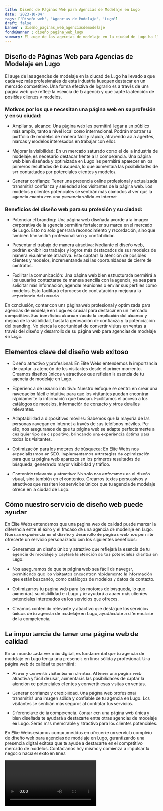 ```yaml
---
title: Diseño de Páginas Web para Agencias de Modelaje en Lugo
date: '2023-10-04'
tags: ['Diseño web', 'Agencias de Modelaje', 'Lugo']
draft: false
banner : diseño_paginas_web_agenciasdemodelaje
fondoBanner : diseño_pagina_web_lugo
summary: El auge de las agencias de modelaje en la ciudad de Lugo ha llevado a que cada vez más profesionales de esta industria busquen destacar en un mercado competitivo. Una forma efectiva de lograrlo es a través de una página web que refleje la esencia de la agencia y que capte la atención de posibles clientes y modelos.
---
```


## Diseño de Páginas Web para Agencias de Modelaje en Lugo

El auge de las agencias de modelaje en la ciudad de Lugo ha llevado a que cada vez más profesionales de esta industria busquen destacar en un mercado competitivo. Una forma efectiva de lograrlo es a través de una página web que refleje la esencia de la agencia y que capte la atención de posibles clientes y modelos.

### Motivos por los que necesitan una página web en su profesión y en su ciudad:

- Ampliar su alcance: Una página web les permitirá llegar a un público más amplio, tanto a nivel local como internacional. Podrán mostrar su portfolio de modelos de manera fácil y rápida, atrayendo así a agentes, marcas y modelos interesados en trabajar con ellos.

- Mejorar la visibilidad: En un mercado saturado como el de la industria de modelaje, es necesario destacar frente a la competencia. Una página web bien diseñada y optimizada en Lugo les permitirá aparecer en los primeros resultados de búsqueda, lo que aumentará las posibilidades de ser contactados por potenciales clientes y modelos.

- Generar confianza: Tener una presencia online profesional y actualizada transmitirá confianza y seriedad a los visitantes de la página web. Los modelos y clientes potenciales se sentirán más cómodos al ver que la agencia cuenta con una presencia sólida en internet.

### Beneficios del diseño web para su profesión y su ciudad:

- Potenciar el branding: Una página web diseñada acorde a la imagen corporativa de la agencia permitirá fortalecer su marca en el mercado de Lugo. Esto no solo generará reconocimiento y recordación, sino que también transmitirá profesionalismo y confiabilidad.

- Presentar el trabajo de manera atractiva: Mediante el diseño web, podrán exhibir los trabajos y logros más destacados de sus modelos de manera visualmente atractiva. Esto captará la atención de posibles clientes y modelos, incrementando así las oportunidades de cierre de contratos.

- Facilitar la comunicación: Una página web bien estructurada permitirá a los usuarios contactarse de manera sencilla con la agencia, ya sea para solicitar más información, agendar reuniones o enviar sus perfiles como modelos. Esto facilitará el proceso de contratación y mejorará la experiencia del usuario.

En conclusión, contar con una página web profesional y optimizada para agencias de modelaje en Lugo es crucial para destacar en un mercado competitivo. Sus beneficios abarcan desde la ampliación del alcance y mejora de la visibilidad, hasta la generación de confianza y la potenciación del branding. No pierda la oportunidad de convertir visitas en ventas a través del diseño y desarrollo de su página web para agencias de modelaje en Lugo.

<GifSeo />

<Cta />

## Elementos clave del diseño web exitoso

- Diseño atractivo y profesional: En Élite Webs entendemos la importancia de captar la atención de los visitantes desde el primer momento. Creamos diseños únicos y atractivos que reflejan la esencia de tu agencia de modelaje en Lugo.

- Experiencia de usuario intuitiva: Nuestro enfoque se centra en crear una navegación fácil e intuitiva para que los visitantes puedan encontrar rápidamente la información que buscan. Facilitamos el acceso a los catálogos de modelos, información de contacto y otros detalles relevantes.

- Adaptabilidad a dispositivos móviles: Sabemos que la mayoría de las personas navegan en internet a través de sus teléfonos móviles. Por ello, nos aseguramos de que tu página web se adapte perfectamente a cualquier tipo de dispositivo, brindando una experiencia óptima para todos los visitantes.

- Optimización para los motores de búsqueda: En Élite Webs nos especializamos en SEO. Implementamos estrategias de optimización para que tu página web aparezca en los primeros resultados de búsqueda, generando mayor visibilidad y tráfico.

- Contenido relevante y atractivo: No solo nos enfocamos en el diseño visual, sino también en el contenido. Creamos textos persuasivos y atractivos que resalten los servicios únicos que tu agencia de modelaje ofrece en la ciudad de Lugo.

## Cómo nuestro servicio de diseño web puede ayudar

En Élite Webs entendemos que una página web de calidad puede marcar la diferencia entre el éxito y el fracaso de una agencia de modelaje en Lugo. Nuestra experiencia en el diseño y desarrollo de páginas web nos permite ofrecerte un servicio personalizado con los siguientes beneficios:

- Generamos un diseño único y atractivo que reflejará la esencia de tu agencia de modelaje y captará la atención de tus potenciales clientes en Lugo.

- Nos aseguramos de que tu página web sea fácil de navegar, permitiendo que los visitantes encuentren rápidamente la información que están buscando, como catálogos de modelos y datos de contacto.

- Optimizamos tu página web para los motores de búsqueda, lo que aumentará su visibilidad en Lugo y te ayudará a atraer más clientes potenciales interesados en los servicios que ofreces.

- Creamos contenido relevante y atractivo que destaque los servicios únicos de tu agencia de modelaje en Lugo, ayudándote a diferenciarte de la competencia.

## La importancia de tener una página web de calidad

En un mundo cada vez más digital, es fundamental que tu agencia de modelaje en Lugo tenga una presencia en línea sólida y profesional. Una página web de calidad te permitirá:

- Atraer y convertir visitantes en clientes. Al tener una página web atractiva y fácil de usar, aumentarás las posibilidades de captar la atención de potenciales clientes y convertir esas visitas en ventas.

- Generar confianza y credibilidad. Una página web profesional transmitirá una imagen sólida y confiable de tu agencia en Lugo. Los visitantes se sentirán más seguros al contratar tus servicios.

- Diferenciarte de la competencia. Contar con una página web única y bien diseñada te ayudará a destacarte entre otras agencias de modelaje en Lugo. Serás más memorable y atractivo para los clientes potenciales.

En Élite Webs estamos comprometidos en ofrecerte un servicio completo de diseño web para agencias de modelaje en Lugo, garantizando una presencia digital exitosa que te ayude a destacarte en el competitivo mercado de modelos. Contáctanos hoy mismo y comienza a impulsar tu negocio hacia el éxito en línea.

<Video />

<CtaBot job='Agencias de Modelaje' city='Lugo'/>

<Gmaps query='Lugo+españa+maps' />
